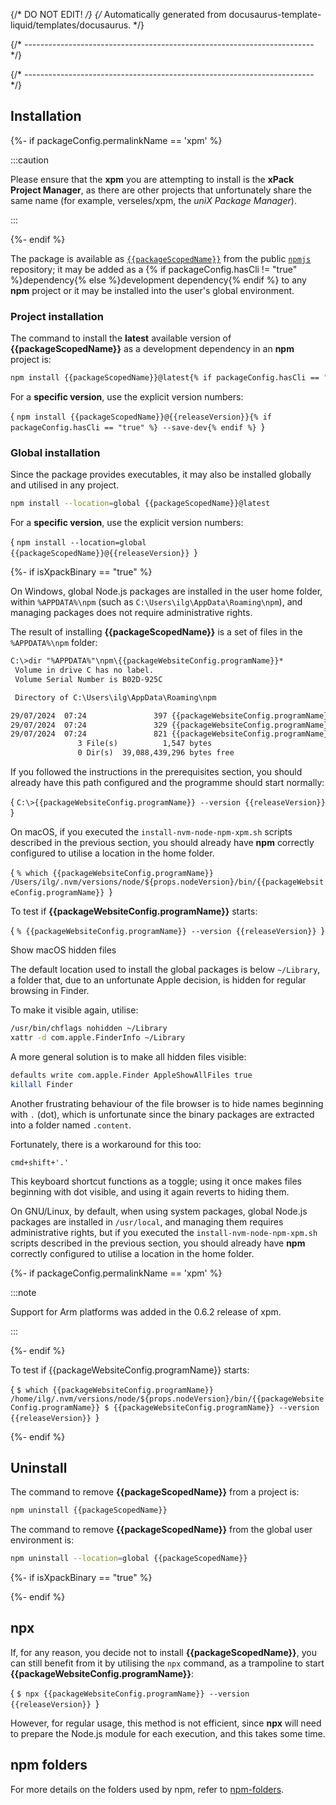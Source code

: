 {/* DO NOT EDIT! */}
{/* Automatically generated from docusaurus-template-liquid/templates/docusaurus. */}

{/* ------------------------------------------------------------------------ */}




{/* ------------------------------------------------------------------------ */}

## Installation

{%- if packageConfig.permalinkName == 'xpm' %}

:::caution

Please ensure that the **xpm** you are attempting to install is the
**xPack Project Manager**, as there are other projects that
unfortunately share the same name
(for example, verseles/xpm, the _uniX Package Manager_).

:::

{%- endif %}

The package is available as
[`{{packageScopedName}}`](https://www.npmjs.com/package/{{packageScopedName}}/)
from the public [`npmjs`](https://www.npmjs.com) repository;
it may be added as a
{% if packageConfig.hasCli != "true" %}dependency{% else %}development dependency{% endif %} to any **npm**
project or it may be installed into the user's global environment.

### Project installation

The command to install the
**latest** available version of **{{packageScopedName}}** as a development dependency in an **npm** project is:

```sh
npm install {{packageScopedName}}@latest{% if packageConfig.hasCli == "true" %} --save-dev{% endif %}
```

For a **specific version**, use the explicit version numbers:

<CodeBlock language="sh"> {
`npm install {{packageScopedName}}@{{releaseVersion}}{% if packageConfig.hasCli == "true" %} --save-dev{% endif %}
`} </CodeBlock>


### Global installation

Since the package provides executables, it may also
be installed globally and utilised in any project.

```sh
npm install --location=global {{packageScopedName}}@latest
```

For a **specific version**, use the explicit version numbers:

<CodeBlock language="sh"> {
`npm install --location=global {{packageScopedName}}@{{releaseVersion}}
`} </CodeBlock>

{%- if isXpackBinary == "true" %}

<Tabs groupId="operating-systems">

<TabItem value="windows" label="Windows" default>

On Windows, global Node.js packages are installed in the
user home folder, within `%APPDATA%\npm`
(such as `C:\Users\ilg\AppData\Roaming\npm`), and managing packages
does not require administrative rights.

The result of installing **{{packageScopedName}}** is a set of files in the `%APPDATA%\npm` folder:

```txt
C:\>dir "%APPDATA%"\npm\{{packageWebsiteConfig.programName}}*
 Volume in drive C has no label.
 Volume Serial Number is B02D-925C

 Directory of C:\Users\ilg\AppData\Roaming\npm

29/07/2024  07:24               397 {{packageWebsiteConfig.programName}}
29/07/2024  07:24               329 {{packageWebsiteConfig.programName}}.cmd
29/07/2024  07:24               821 {{packageWebsiteConfig.programName}}.ps1
               3 File(s)          1,547 bytes
               0 Dir(s)  39,088,439,296 bytes free
```

If you followed the instructions in the
prerequisites section, you should
already have this path configured and the programme should start normally:

<CodeBlock language="console"> {
`C:\>{{packageWebsiteConfig.programName}} --version
{{releaseVersion}}
`} </CodeBlock>

<ProjectTroubleshootingWindows />

</TabItem>

<TabItem value="macos" label="macOS">

On macOS, if you executed the `install-nvm-node-npm-xpm.sh` scripts described
in the previous section, you should
already have **npm** correctly configured to utilise a location in the home folder.

<CodeBlock language="console"> {
`% which {{packageWebsiteConfig.programName}}
/Users/ilg/.nvm/versions/node/${props.nodeVersion}/bin/{{packageWebsiteConfig.programName}}
`} </CodeBlock>

To test if **{{packageWebsiteConfig.programName}}** starts:

<CodeBlock language="console"> {
`% {{packageWebsiteConfig.programName}} --version
{{releaseVersion}}
`} </CodeBlock>

<Heading as="h3">Show macOS hidden files</Heading>

The default location used to install the global packages is
below `~/Library`, a folder that, due to an unfortunate Apple decision,
is hidden for regular browsing in Finder.

To make it visible again, utilise:

```sh
/usr/bin/chflags nohidden ~/Library
xattr -d com.apple.FinderInfo ~/Library
```

A more general solution is to make all hidden files visible:

```sh
defaults write com.apple.Finder AppleShowAllFiles true
killall Finder
```

Another frustrating behaviour of the file browser is to hide names beginning
with `.` (dot), which is unfortunate since the binary packages are
extracted into a folder named `.content`.

Fortunately, there is a workaround for this too:

```console
cmd+shift+'.'
```

This keyboard shortcut functions as a toggle; using it once makes files
beginning with dot visible,
and using it again reverts to hiding them.

</TabItem>

<TabItem value="linux" label="GNU/Linux">

On GNU/Linux, by default, when using system packages,
global Node.js packages are installed in
`/usr/local`, and managing them requires administrative rights,
but if you executed the `install-nvm-node-npm-xpm.sh` scripts described
in the previous section, you should
already have **npm** correctly configured to utilise a location in the home folder.

{%- if packageConfig.permalinkName == 'xpm' %}

:::note

Support for Arm platforms was
added in the 0.6.2 release of xpm.

:::

{%- endif %}

To test if {{packageWebsiteConfig.programName}} starts:

<CodeBlock language="console"> {
`$ which {{packageWebsiteConfig.programName}}
/home/ilg/.nvm/versions/node/${props.nodeVersion}/bin/{{packageWebsiteConfig.programName}}
$ {{packageWebsiteConfig.programName}} --version
{{releaseVersion}}
`} </CodeBlock>

</TabItem>

</Tabs>

{%- endif %}

## Uninstall

The command to remove **{{packageScopedName}}** from a project is:

```sh
npm uninstall {{packageScopedName}}
```

The command to remove **{{packageScopedName}}** from the global user environment is:

```sh
npm uninstall --location=global {{packageScopedName}}
```

{%- if isXpackBinary == "true" %}

<CommonNoAdministrativeRights />

{%- endif %}

## npx

If, for any reason, you decide not to install **{{packageScopedName}}**, you can still
benefit from it by utilising the `npx` command, as a trampoline to start **{{packageWebsiteConfig.programName}}**:

<CodeBlock language="console"> {
`$ npx {{packageWebsiteConfig.programName}} --version
{{releaseVersion}}
`} </CodeBlock>

However, for regular usage, this method is not efficient, since
**npx** will need to prepare the Node.js module
for each execution, and this takes some time.

## npm folders

For more details on the folders used by npm, refer to
[npm-folders](https://docs.npmjs.com/files/folders).
